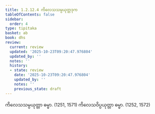 ```yaml
---
title: 1.2.12.4 ကိလေသသမ္ပယုတ္တဒုက
tableOfContents: false
sidebar:
  order: 4
type: tipitaka
basket: ab
book: dhs
review:
  current: review
  updated: '2025-10-23T09:20:47.976804'
  updated_by: ''
  notes: ''
  history:
  - state: review
    date: '2025-10-23T09:20:47.976804'
    updated_by: ''
    notes: ''
    previous_state: draft
---
```



<ReviewStatus review={frontmatter.review} showDetails={true} />

<HypothesisAnnotation frontmatter={frontmatter} />

<DynamicBreadcrumb />

<Division number="100" book="dhs" e="ch" v="29" p="13">

<Paragraph number="234" book="dhs">
ကိလေသသမ္ပယုတ္တာ ဓမ္မာ. (<Emphasis>1251, 1571</Emphasis>)
</Paragraph>

<Paragraph number="235" book="dhs">
ကိလေသဝိပ္ပယုတ္တာ ဓမ္မာ. (<Emphasis>1252, 1572</Emphasis>)
</Paragraph>
</Division>